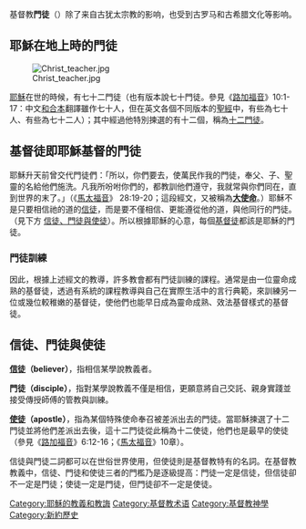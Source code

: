 {{unreferenced|time=2013-07-06T09:21:22+00:00}}
基督教'''門徒'''（{{lang-la|'''discipulus'''}}）除了来自古犹太宗教的影响，也受到古罗马和古希腊文化等影响。

{{耶稣}}

==耶穌在地上時的門徒==
[[File:Christ_teacher.jpg|thumb]]

[[耶穌|耶穌]]在世的時候，有七十二門徒（也有版本說七十門徒。參見《[[路加福音|路加福音]]》10:1-17：中文[[聖經_(和合本)|和合本]]翻譯雖作七十人，但在英文各個不同版本的[[聖經|聖經]]中，有些為七十人、有些為七十二人）；其中經過他特別揀選的有十二個，稱為[[耶穌十二門徒|十二門徒]]。

==基督徒即耶穌基督的門徒==
耶穌升天前曾交代門徒們：「所以，你們要去，使萬民作我的門徒，奉父、子、聖靈的名給他們施洗。凡我所吩咐你們的，都教訓他們遵守，我就常與你們同在，直到世界的末了。」（《[[馬太福音|馬太福音]]》 28:19-20；這段經文，又被稱為'''[[大使命|大使命]]'''。）耶穌不是只要相信祂的道的[[信徒|信徒]]，而是要不僅相信、更能遵從他的道，與他同行的門徒。（見下方 [[門徒#信徒、門徒與使徒|信徒、門徒與使徒]]）。所以根據耶穌的心意，每個[[基督徒|基督徒]]都該是耶穌的門徒。

===門徒訓練===
因此，根據上述經文的教導，許多教會都有門徒訓練的課程。通常是由一位靈命成熟的基督徒，透過有系統的課程教導與自己在實際生活中的言行典範，來訓練另一位或幾位較稚嫩的基督徒，使他們也能早日成為靈命成熟、效法基督樣式的基督徒。

==信徒、門徒與使徒==
'''[[信徒|信徒]]（believer）'''，指相信某學說教義者。

'''門徒（disciple）'''，指對某學說教義不僅是相信，更願意將自己交託、親身實踐並接受傳授師傅的管教與訓練。

'''[[使徒|使徒]]（apostle）'''，指為某個特殊使命奉召被差派出去的門徒。當耶穌揀選了十二門徒並將他們差派出去後，這十二門徒從此稱為十二使徒，他們也是最早的使徒（參見《[[路加福音|路加福音]]》6:12-16；《[[馬太福音|馬太福音]]》10章）。

信徒與門徒二詞都可以在世俗世界使用，但使徒則是基督教特有的名詞。在基督教教義中，信徒、門徒和使徒三者的門檻乃是逐級提高：門徒一定是信徒，但信徒卻不一定是門徒；使徒一定是門徒，但門徒卻不一定是使徒。

{{天主教聖人}}
[[Category:耶穌的教義和教誨|Category:耶穌的教義和教誨]]
[[Category:基督教术语|Category:基督教术语]]
[[Category:基督教神學|Category:基督教神學]]
[[Category:新約歷史|Category:新約歷史]]